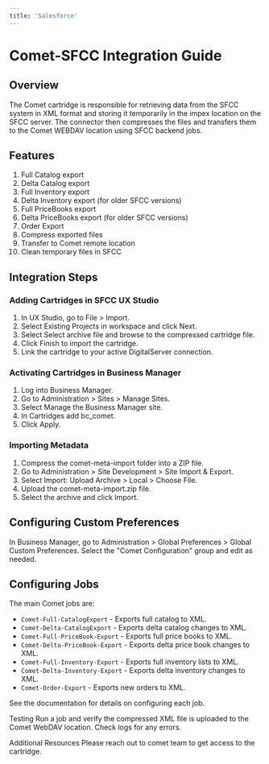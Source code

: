 ```yaml
---
title: 'Salesforce'
---
```

# Comet-SFCC Integration Guide

## Overview
The Comet cartridge is responsible for retrieving data from the SFCC system in XML format and storing it temporarily in the impex location on the SFCC server. The connector then compresses the files and transfers them to the Comet WEBDAV location using SFCC backend jobs.

## Features
  1. Full Catalog export
  2. Delta Catalog export
  3. Full Inventory export
  4. Delta Inventory export (for older SFCC versions)
  5. Full PriceBooks export
  6. Delta PriceBooks export (for older SFCC versions)
  7. Order Export
  8. Compress exported files
  9. Transfer to Comet remote location
  10. Clean temporary files in SFCC

## Integration Steps

### Adding Cartridges in SFCC UX Studio

  1. In UX Studio, go to File > Import.
  2. Select Existing Projects in workspace and click Next.
  3. Select Select archive file and browse to the compressed cartridge file.
  4. Click Finish to import the cartridge.
  5. Link the cartridge to your active DigitalServer connection.

### Activating Cartridges in Business Manager

  1. Log into Business Manager.
  2. Go to Administration > Sites > Manage Sites.
  3. Select Manage the Business Manager site.
  4. In Cartridges add bc_comet.
  5. Click Apply.

### Importing Metadata
  1. Compress the comet-meta-import folder into a ZIP file.
  2. Go to Administration > Site Development > Site Import & Export.
  3. Select Import: Upload Archive > Local > Choose File.
  4. Upload the comet-meta-import.zip file.
  5. Select the archive and click Import.

## Configuring Custom Preferences

In Business Manager, go to Administration > Global Preferences > Global Custom Preferences. Select the "Comet Configuration" group and edit as needed.

## Configuring Jobs

The main Comet jobs are:

- `Comet-Full-CatalogExport` - Exports full catalog to XML.
- `Comet-Delta-CatalogExport` - Exports delta catalog changes to XML.
- `Comet-Full-PriceBook-Export` - Exports full price books to XML.
- `Comet-Delta-PriceBook-Export` - Exports delta price book changes to XML.
- `Comet-Full-Inventory-Export` - Exports full inventory lists to XML.
- `Comet-Delta-Inventory-Export` - Exports delta inventory changes to XML.
- `Comet-Order-Export` - Exports new orders to XML.

See the documentation for details on configuring each job.

Testing
Run a job and verify the compressed XML file is uploaded to the Comet WebDAV location. Check logs for any errors.

Additional Resources
Please reach out to comet team to get access to the cartridge.

